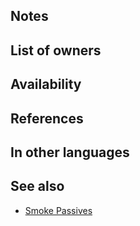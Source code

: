 {{Passive
|name=Panic Smoke
|type=C
|exclusive=0
|canUseMove={{MoveList|All}}
|canUseWeapon={{WeaponList|exclude=Staff}}
|1name=Panic Smoke 1
|1tagid=SID_恐慌の幻煙1
|1effect=If unit initiates combat, inflicts【Panic】on target and foes within 1 space of target after combat.<br><br>【Panic】<br>Converts bonuses on target into penalties through its next action.
|1required=-
|1cost=60
|1promotionRarity=4
|1promotionTier=1
|2name=Panic Smoke 2
|2tagid=SID_恐慌の幻煙2
|2effect=If unit initiates combat, inflicts【Panic】on target and foes within 2 spaces of target after combat.<br><br>【Panic】<br>Converts bonuses on target into penalties through its next action.
|2cost=120
|2promotionRarity=5
|2promotionTier=1
|3name=Panic Smoke 3
|3tagid=SID_恐慌の幻煙3
|3effect=Inflicts【Panic】on target and foes within 2 spaces of target after combat.<br><br>【Panic】<br>Converts bonuses on target into penalties through its next action.
|3next=-
|4name=Panic Smoke 4
|4tagid=SID_恐慌の幻煙4
|4cost=300
|4effect=After combat, inflicts Atk/Spd/Def/Res-3 and【Panic】on target and foes within 2 spaces of target through their next actions, and grants【Foe Penalty Doubler】to unit and allies in cardinal directions.<br><br>【Panic】<br>Converts bonuses on target into penalties through its next action.<br><br>【Foe Penalty Doubler】<br>Inflicts penalty on foe's Atk/Spd/Def/Res during combat = any current penalty on each of those stats for 1 turn. Calculates each stat penalty independently.
|3cost=240
|properties=random_owner
}}
==Notes==
{{IfUnitInitiates}}
{{After combat note}}
{{Panic}}
{{Penalties|name=Panic Smoke 4}}
{{CardinalDirections}}
{{Foe Penalty Doubler|name=Panic Smoke 4}}

==List of owners==
{{Skill Hero List}}
==Availability==
{{PassiveFocusList}}
{{PassiveDistributionList}}
{{PassiveCombatManualList}}
==References==
<references/>
==In other languages==
{{OtherLanguages
|japanese=恐慌の幻煙
|german=Panikrauch
|spanishEU=Humo pavoroso
|spanishLA=Humo pavoroso
|french=Panique voilée
|italian=Panico fumo
|chineseTW=恐慌的幻煙
|portuguese=Fumaça pânico
}}
==See also==
{{See also skills|cond=(Description LIKE '%panic%after combat%' OR Description LIKE '%converts%bonuses%after combat%' OR Description LIKE '%after combat%converts%bonuses%') AND Description NOT LIKE '%【Penalty】%' OR Description LIKE '%【Foe Penalty Doubler】%'}}
* [[Smoke Passives]]
{{Passives Navbox|C}}
